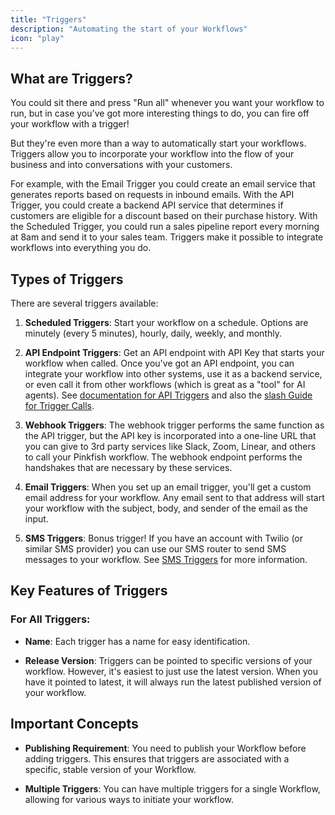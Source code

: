 ```yaml
---
title: "Triggers"
description: "Automating the start of your Workflows"
icon: "play"
---
```


## What are Triggers?

You could sit there and press "Run all" whenever you want your workflow to run, but in case you've got more interesting things to do, you can fire off your workflow with a trigger!

But they're even more than a way to automatically start your workflows. Triggers allow you to incorporate your workflow into the flow of your business and into conversations with your customers.

For example, with the Email Trigger you could create an email service that generates reports based on requests in inbound emails. With the API Trigger, you could create a backend API service that determines if customers are eligible for a discount based on their purchase history. With the Scheduled Trigger, you could run a sales pipeline report every morning at 8am and send it to your sales team. Triggers make it possible to integrate workflows into everything you do.

## Types of Triggers

There are several triggers available:

1. **Scheduled Triggers**: Start your workflow on a schedule. Options are minutely (every 5 minutes), hourly, daily, weekly, and monthly.

2. **API Endpoint Triggers**: Get an API endpoint with API Key that starts your workflow when called. Once you've got an API endpoint, you can integrate your workflow into other systems, use it as a backend service, or even call it from other workflows (which is great as a "tool" for AI agents). See [documentation for API Triggers](/api-reference/introduction) and also the [slash Guide for Trigger Calls](/slash-commands/trigger-calls).

3. **Webhook Triggers**: The webhook trigger performs the same function as the API trigger, but the API key is incorporated into a one-line URL that you can give to 3rd party services like Slack, Zoom, Linear, and others to call your Pinkfish workflow. The webhook endpoint performs the handshakes that are necessary by these services.

4. **Email Triggers**: When you set up an email trigger, you'll get a custom email address for your workflow. Any email sent to that address will start your workflow with the subject, body, and sender of the email as the input.

5. **SMS Triggers**: Bonus trigger! If you have an account with Twilio (or similar SMS provider) you can use our SMS router to send SMS messages to your workflow. See [SMS Triggers](/how-to/sms-triggers) for more information.

## Key Features of Triggers

### For All Triggers:

- **Name**: Each trigger has a name for easy identification.

- **Release Version**: Triggers can be pointed to specific versions of your workflow. However, it's easiest to just use the latest version. When you have it pointed to latest, it will always run the latest published version of your workflow.

## Important Concepts

- **Publishing Requirement**: You need to publish your Workflow before adding triggers. This ensures that triggers are associated with a specific, stable version of your Workflow.

- **Multiple Triggers**: You can have multiple triggers for a single Workflow, allowing for various ways to initiate your workflow.
